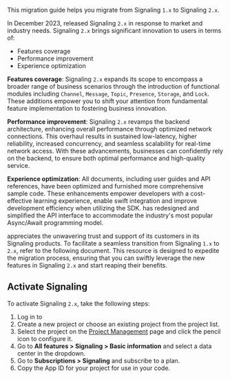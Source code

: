 
This migration guide helps you migrate from Signaling `1.x` to Signaling `2.x`.

In December 2023, <Vg k="COMPANY"/> released Signaling `2.x` in response to market and industry needs. Signaling `2.x` brings significant innovation to users in terms of:

* Features coverage
* Performance improvement
* Experience optimization

**Features coverage**: Signaling `2.x` expands its scope to encompass a broader range of business scenarios through the introduction of functional modules including `Channel`, `Message`, `Topic`, `Presence`, `Storage`, and `Lock`. These additions empower you to shift your attention from fundamental feature implementation to fostering business innovation.

**Performance improvement**: Signaling `2.x` revamps the backend architecture, enhancing overall performance through optimized network connections. This overhaul results in sustained low-latency, higher reliability, increased concurrency, and seamless scalability for real-time network access. With these advancements, businesses can confidently rely on the backend, to ensure both optimal performance and high-quality service.

**Experience optimization**: All documents, including user guides and API references, have been optimized and furnished more comprehensive sample code. These enhancements empower developers with a cost-effective learning experience, enable swift integration and improve development efficiency when utilizing the SDK.
<PlatformWrapper platform="web">
<Vg k="COMPANY"/> has redesigned and simplified the API interface to accommodate the industry's most popular Async/Await programming model.
</PlatformWrapper>

<Vg k="COMPANY"/> appreciates the unwavering trust and support of its customers in its Signaling products. To facilitate a seamless transition from Signaling `1.x` to `2.x`, refer to the following document. This resource is designed to expedite the migration process, ensuring that you can swiftly leverage the new features in Signaling `2.x` and start reaping their benefits.

## Activate Signaling

To activate Signaling `2.x`, take the following steps:

1. Log in to [<Vg k="CONSOLE"/>](https://console.agora.io/v2)
1. Create a new <Vg k="COMPANY"/> project or choose an existing project from the project list.
1. Select the project on the [Project Management](https://console.agora.io/v2/project-management) page and click the pencil icon to configure it.
1. Go to **All features > Signaling > Basic information** and select a data center in the dropdown.
1. Go to **Subscriptions > Signaling** and subscribe to a plan.
1. Copy the  App ID for your project for use in your code.